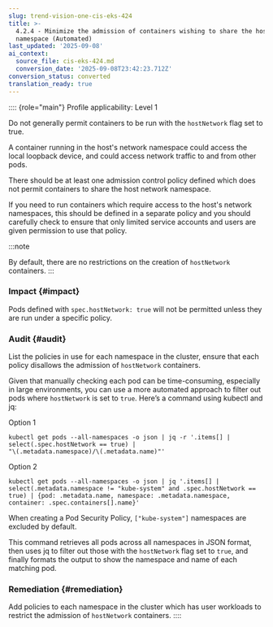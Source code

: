 ```yaml
---
slug: trend-vision-one-cis-eks-424
title: >-
  4.2.4 - Minimize the admission of containers wishing to share the host network
  namespace (Automated)
last_updated: '2025-09-08'
ai_context:
  source_file: cis-eks-424.md
  conversion_date: '2025-09-08T23:42:23.712Z'
conversion_status: converted
translation_ready: true
---
```


:::: {role="main"}
Profile applicability: Level 1

Do not generally permit containers to be run with the `hostNetwork` flag set to true.

A container running in the host's network namespace could access the local loopback device, and could access network traffic to and from other pods.

There should be at least one admission control policy defined which does not permit containers to share the host network namespace.

If you need to run containers which require access to the host's network namespaces, this should be defined in a separate policy and you should carefully check to ensure that only limited service accounts and users are given permission to use that policy.

:::note

By default, there are no restrictions on the creation of `hostNetwork` containers.
:::

### Impact {#impact}

Pods defined with `spec.hostNetwork: true` will not be permitted unless they are run under a specific policy.

### Audit {#audit}

List the policies in use for each namespace in the cluster, ensure that each policy disallows the admission of `hostNetwork` containers.

Given that manually checking each pod can be time-consuming, especially in large environments, you can use a more automated approach to filter out pods where `hostNetwork` is set to `true`. Here’s a command using kubectl and jq:

Option 1

``` codeblock
kubectl get pods --all-namespaces -o json | jq -r '.items[] |
select(.spec.hostNetwork == true) |
"\(.metadata.namespace)/\(.metadata.name)"'
```

Option 2

``` codeblock
kubectl get pods --all-namespaces -o json | jq '.items[] |
select(.metadata.namespace != "kube-system" and .spec.hostNetwork ==
true) | {pod: .metadata.name, namespace: .metadata.namespace,
container: .spec.containers[].name}'
```

When creating a Pod Security Policy, `["kube-system"]` namespaces are excluded by default.

This command retrieves all pods across all namespaces in JSON format, then uses jq to filter out those with the `hostNetwork` flag set to `true`, and finally formats the output to show the namespace and name of each matching pod.

### Remediation {#remediation}

Add policies to each namespace in the cluster which has user workloads to restrict the admission of `hostNetwork` containers.
::::
